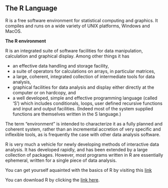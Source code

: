 ## The R Language

R is a free software environment for statistical computing and graphics. It compiles and runs on a wide variety of UNIX platforms, Windows and MacOS.

**The R environment**

R is an integrated suite of software facilities for data manipulation, calculation and graphical display. Among other things it has

-    an effective data handling and storage facility,
-    a suite of operators for calculations on arrays, in particular matrices,
-    a large, coherent, integrated collection of intermediate tools for data analysis,
-    graphical facilities for data analysis and display either directly at the computer or on hardcopy, and
-    a well developed, simple and effective programming language (called ‘S’) which includes conditionals, loops, user defined recursive functions and input and output facilities. (Indeed most of the system supplied functions are themselves written in the S language.) 

The term “environment” is intended to characterize it as a fully planned and coherent system, rather than an incremental accretion of very specific and inflexible tools, as is frequently the case with other data analysis software.

R is very much a vehicle for newly developing methods of interactive data analysis. It has developed rapidly, and has been extended by a large collection of packages. However, most programs written in R are essentially ephemeral, written for a single piece of data analysis. 


You can get yourself aquainted with the basics of R by visiting this [link](https://cran.r-project.org/doc/manuals/r-release/R-intro.html)


You can download R by clicking the [link here](https://cran.r-project.org/).
